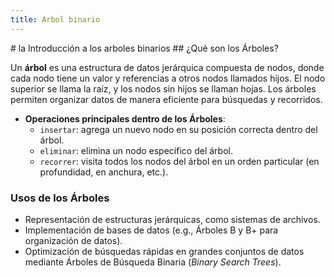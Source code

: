 ```yaml
---
title: Arbol binario
---
```




<CourseLayout sections={sections}>
# la Introducción a  los arboles binarios
## ¿Qué son los Árboles?

Un **árbol** es una estructura de datos jerárquica compuesta de nodos, donde cada nodo tiene un valor y referencias a otros nodos llamados hijos. El nodo superior se llama la raíz, y los nodos sin hijos se llaman hojas. Los árboles permiten organizar datos de manera eficiente para búsquedas y recorridos.

- **Operaciones principales dentro de los Árboles**:
  - `insertar`: agrega un nuevo nodo en su posición correcta dentro del árbol.
  - `eliminar`: elimina un nodo específico del árbol.
  - `recorrer`: visita todos los nodos del árbol en un orden particular (en profundidad, en anchura, etc.).
  
### Usos de los Árboles

- Representación de estructuras jerárquicas, como sistemas de archivos.
- Implementación de bases de datos (e.g., Árboles B y B+ para organización de datos).
- Optimización de búsquedas rápidas en grandes conjuntos de datos mediante Árboles de Búsqueda Binaria (*Binary Search Trees*).
</CourseLayout>